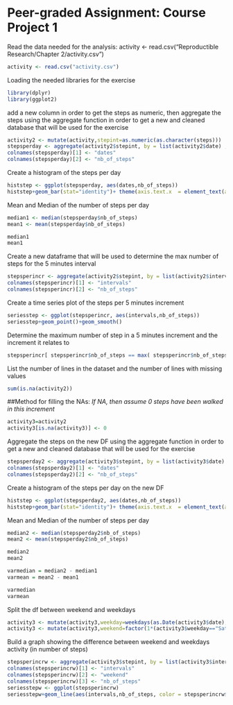Peer-graded Assignment: Course Project 1
=========================================

Read the data needed for the analysis:
activity <- read.csv("Reproductible Research/Chapter 2/activity.csv")
```r
activity <- read.csv("activity.csv")
```

Loading the needed libraries for the exercise

```r
library(dplyr)
library(ggplot2)
```

add a new column in order to get the steps as numeric, then aggregate the steps using the aggregate function in order to get a new and cleaned database that will be used for the exercise

```r
activity2 <- mutate(activity,stepint=as.numeric(as.character(steps)))
stepsperday <- aggregate(activity2$stepint, by = list(activity2$date) , FUN=sum, na.rm=T)
colnames(stepsperday)[1] <- "dates"
colnames(stepsperday)[2] <- "nb_of_steps"
```

Create a histogram of the steps per day

```r
histstep <- ggplot(stepsperday, aes(dates,nb_of_steps))
histstep+geom_bar(stat="identity")+ theme(axis.text.x  = element_text(angle=90, size=6))
```

Mean and Median of the number of steps per day

```r
median1 <- median(stepsperday$nb_of_steps)
mean1 <- mean(stepsperday$nb_of_steps)

median1
mean1
```

Create a new dataframe that will be used to determine the max number of steps for the 5 minutes interval

```r
stepsperincr <- aggregate(activity2$stepint, by = list(activity2$interval) , FUN=mean, na.rm=T)
colnames(stepsperincr)[1] <- "intervals"
colnames(stepsperincr)[2] <- "nb_of_steps"
```

Create a time series plot of the steps per 5 minutes increment

```r
seriesstep <- ggplot(stepsperincr, aes(intervals,nb_of_steps))
seriesstep+geom_point()+geom_smooth()
```

Determine the maximum number of step in a 5 minutes increment and the increment it relates to

```r
stepsperincr[ stepsperincr$nb_of_steps == max( stepsperincr$nb_of_steps ) , ]
```

List the number of lines in the dataset and the number of lines with missing values

```r
sum(is.na(activity2))
```

##Method for filling the NAs:
*If NA, then assume 0 steps have been walked in this increment*

```r
activity3=activity2
activity3[is.na(activity3)] <- 0
```

Aggregate the steps on the new DF using the aggregate function in order to get a new and cleaned database that will be used for the exercise

```r
stepsperday2 <- aggregate(activity3$stepint, by = list(activity3$date) , FUN=sum, na.rm=T)
colnames(stepsperday2)[1] <- "dates"
colnames(stepsperday2)[2] <- "nb_of_steps"
```

Create a histogram of the steps per day on the new DF

```r
histstep <- ggplot(stepsperday2, aes(dates,nb_of_steps))
histstep+geom_bar(stat="identity")+ theme(axis.text.x  = element_text(angle=90, size=6))
```

Mean and Median of the number of steps per day

```r
median2 <- median(stepsperday2$nb_of_steps)
mean2 <- mean(stepsperday2$nb_of_steps)

median2
mean2

varmedian = median2 - median1
varmean = mean2 - mean1

varmedian
varmean
```

Split the df between weekend and weekdays

```r
activity3 <- mutate(activity3,weekday=weekdays(as.Date(activity3$date), abbr = TRUE))
activity3 <- mutate(activity3,weekend=factor(1*(activity3$weekday=="Sat"|activity3$weekday=="Sun"), labels=c("weekdays","weekend")))
```

Build a graph showing the difference between weekend and weekdays activity (in number of steps)
```r
stepsperincrw <- aggregate(activity3$stepint, by = list(activity3$interval,activity3$weekend) , FUN=mean, na.rm=T)
colnames(stepsperincrw)[1] <- "intervals"
colnames(stepsperincrw)[2] <- "weekend"
colnames(stepsperincrw)[3] <- "nb_of_steps"
seriesstepw <- ggplot(stepsperincrw)
seriesstepw+geom_line(aes(intervals,nb_of_steps, color = stepsperincrw$weekend))
```
